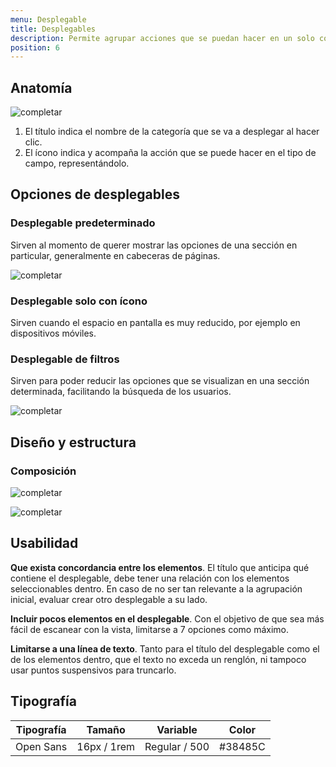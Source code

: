 ```yaml
---
menu: Desplegable
title: Desplegables
description: Permite agrupar acciones que se puedan hacer en un solo componente con el objetivo de simplificar la navegación.
position: 6
---
```


## Anatomía

![completar](/componentes/desplegable/anatomia.svg)

1. El título indica el nombre de la categoría que se va a desplegar al hacer clic. 
2. El ícono indica y acompaña la acción que se puede hacer en el tipo de campo, representándolo.

## Opciones de desplegables

### Desplegable predeterminado

Sirven al momento de querer mostrar las opciones de una sección en particular, generalmente en cabeceras de páginas.

<!-- codigo -->

![completar](/componentes/desplegable/predeterminado.svg)

### Desplegable solo con ícono

Sirven cuando el espacio en pantalla es muy reducido, por ejemplo en dispositivos móviles.
<!-- codigo -->


### Desplegable de filtros

Sirven para poder reducir las opciones que se visualizan en una sección determinada, facilitando la búsqueda de los usuarios.
<!-- codigo -->

![completar](/componentes/desplegable/filtro.svg)

## Diseño y estructura

### Composición


![completar](/componentes/desplegable/composicion.svg)


![completar](/componentes/desplegable/composicion-2.svg)


## Usabilidad

**Que exista concordancia entre los elementos**. El título que anticipa qué contiene el desplegable, debe tener una relación con los elementos seleccionables dentro. En caso de no ser tan relevante a la agrupación inicial, evaluar crear otro desplegable a su lado. 

**Incluir pocos elementos en el desplegable**. Con el objetivo de que sea más fácil de escanear con la vista, limitarse a 7 opciones como máximo. 

**Limitarse a una línea de texto**. Tanto para el título del desplegable como el de los elementos dentro, que el texto no exceda un renglón, ni tampoco usar puntos suspensivos para truncarlo.


## Tipografía

| Tipografía | Tamaño                           | Variable      | Color   |
| ---------- | -------------------------------- | ------------- | ------- |
| Open Sans  | 16px / 1rem                      | Regular / 500 | #38485C |
